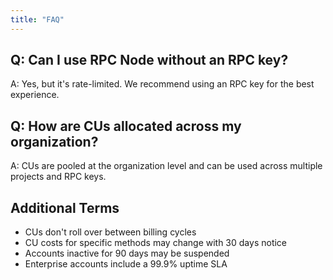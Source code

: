```yaml
---
title: "FAQ"
---
```


## Q: Can I use RPC Node without an RPC key?
A: Yes, but it's rate-limited. We recommend using an RPC key for the best experience.

## Q: How are CUs allocated across my organization?
A: CUs are pooled at the organization level and can be used across multiple projects and RPC keys.

## Additional Terms

- CUs don't roll over between billing cycles
- CU costs for specific methods may change with 30 days notice
- Accounts inactive for 90 days may be suspended
- Enterprise accounts include a 99.9% uptime SLA
